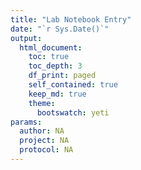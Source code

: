 ```yaml
---
title: "Lab Notebook Entry"
date: "`r Sys.Date()`"
output: 
  html_document:
    toc: true
    toc_depth: 3
    df_print: paged
    self_contained: true
    keep_md: true
    theme:
      bootswatch: yeti
params:
  author: NA
  project: NA
  protocol: NA
---
```

